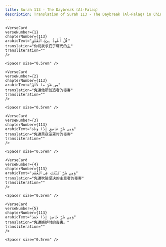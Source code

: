 ```yaml
---
title: Surah 113 - The Daybreak (Al-Falaq)  
description: Translation of Surah 113 - The Daybreak (Al-Falaq) in Chinese
---
```







    <VerseCard 
    verseNumber={1}
    chapterNumber={113}
    arabicText="قُلْ أَعُوذُ بِرَبِّ ٱلْفَلَقِ"
    translation="你说我求庇于曙光的主"
    transliteration=""
    />

    <Spacer size="0.5rem" />
                
    <VerseCard 
    verseNumber={2}
    chapterNumber={113}
    arabicText="مِن شَرِّ مَا خَلَقَ"
    translation="免遭他所创造者的毒害"
    transliteration=""
    />

    <Spacer size="0.5rem" />
                
    <VerseCard 
    verseNumber={3}
    chapterNumber={113}
    arabicText="وَمِن شَرِّ غَاسِقٍ إِذَا وَقَبَ"
    translation="免遭黑夜笼罩时的毒害"
    transliteration=""
    />

    <Spacer size="0.5rem" />
                
    <VerseCard 
    verseNumber={4}
    chapterNumber={113}
    arabicText="وَمِن شَرِّ ٱلنَّفَّٰثَٰتِ فِى ٱلْعُقَدِ"
    translation="免遭吹破坚决的主意者的毒害"
    transliteration=""
    />

    <Spacer size="0.5rem" />
                
    <VerseCard 
    verseNumber={5}
    chapterNumber={113}
    arabicText="وَمِن شَرِّ حَاسِدٍ إِذَا حَسَدَ"
    translation="免遭嫉妒时的毒害。"
    transliteration=""
    />

    <Spacer size="0.5rem" />
                